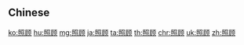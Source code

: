 {{also|照顧}}
==Chinese==
{{zh-see|照顧}}

[[ko:照顾]]
[[hu:照顾]]
[[mg:照顾]]
[[ja:照顾]]
[[ta:照顾]]
[[th:照顾]]
[[chr:照顾]]
[[uk:照顾]]
[[zh:照顾]]